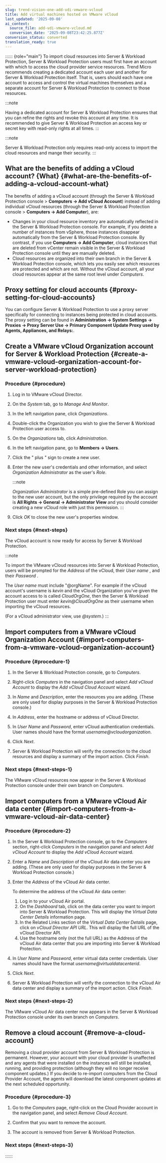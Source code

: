 ```yaml
---
slug: trend-vision-one-add-vdi-vmware-vcloud
title: Add virtual machines hosted on VMware vCloud
last_updated: '2025-09-08'
ai_context:
  source_file: add-vdi-vmware-vcloud.md
  conversion_date: '2025-09-08T23:42:25.877Z'
conversion_status: converted
translation_ready: true
---
```


:::::: {role="main"}
To import cloud resources into Server & Workload Protection, Server & Workload Protection users must first have an account with which to access the cloud provider service resources. Trend Micro recommends creating a dedicated account each user and another for Server & Workload Protection itself. That is, users should each have one account to access and control the virtual machines themselves and a separate account for Server & Workload Protection to connect to those resources.

:::note

Having a dedicated account for Server & Workload Protection ensures that you can refine the rights and revoke this account at any time. It is recommended to give Server & Workload Protection an access key or secret key with read-only rights at all times.
:::

:::note

Server & Workload Protection only requires read-only access to import the cloud resources and mange their security.
:::

## What are the benefits of adding a vCloud account? {What} {#what-are-the-benefits-of-adding-a-vcloud-account-what}

The benefits of adding a vCloud account (through the Server & Workload Protection console \> **Computers → Add vCloud Account**) instead of adding individual vCloud resources (through the Server & Workload Protection console \> **Computers → Add Computer**), are:

- Changes in your cloud resource inventory are automatically reflected in the Server & Workload Protection console. For example, if you delete a number of instances from vSphere, those instances disappear automatically from the Server & Workload Protection console. By contrast, if you use **Computers → Add Computer**, cloud instances that are deleted from vCenter remain visible in the Server & Workload Protection console until they are manually deleted.
- Cloud resources are organized into their own branch in the Server & Workload Protection console, which lets you easily see which resources are protected and which are not. Without the vCloud account, all your cloud resources appear at the same root level under *Computers*.

## Proxy setting for cloud accounts {#proxy-setting-for-cloud-accounts}

You can configure Server & Workload Protection to use a proxy server specifically for connecting to instances being protected in cloud accounts. The proxy setting can be found in **Administration → System Settings → Proxies → Proxy Server Use → Primary Component Update Proxy used by Agents, Appliances, and Relays:**.

## Create a VMware vCloud Organization account for Server & Workload Protection {#create-a-vmware-vcloud-organization-account-for-server-workload-protection}

### Procedure {#procedure}

1.  Log in to VMware vCloud Director.

2.  On the *System* tab, go to *Manage And Monitor*.

3.  In the left navigation pane, click *Organizations*.

4.  Double-click the Organization you wish to give the Server & Workload Protection user access to.

5.  On the *Organizations* tab, click *Administration*.

6.  In the left navigation pane, go to **Members → Users**.

7.  Click the " plus " sign to create a new user.

8.  Enter the new user's credentials and other information, and select *Organization Administrator* as the user's *Role*.

    :::note

    *Organization Administrator* is a simple pre-defined Role you can assign to the new user account, but the only privilege required by the account is **All Rights → General → Administrator View** and you should consider creating a new vCloud role with just this permission.
    :::

9.  Click *OK* to close the new user's properties window.

### Next steps {#next-steps}

The vCloud account is now ready for access by Server & Workload Protection.

:::note

To import the VMware vCloud resources into Server & Workload Protection, users will be prompted for the *Address* of the vCloud, their *User name* , and their *Password* .

The *User name* must include "@orgName". For example if the vCloud account's username is *kevin* and the vCloud Organization you've given the account access to is called *CloudOrgOne*, then the Server & Workload Protection user must enter *kevin@CloudOrgOne* as their username when importing the vCloud resources.

(For a vCloud administrator view, use *@system*.)
:::

## Import computers from a VMware vCloud Organization Account {#import-computers-from-a-vmware-vcloud-organization-account}

### Procedure {#procedure-1}

1.  In the Server & Workload Protection console, go to *Computers*.

2.  Right-click *Computers* in the navigation panel and select *Add vCloud Account* to display the *Add vCloud Cloud Account* wizard.

3.  In *Name* and *Description*, enter the resources you are adding. (These are only used for display purposes in the Server & Workload Protection console.)

4.  In *Address*, enter the hostname or address of vCloud Director.

5.  In *User Name* and *Password*, enter vCloud authentication credentials. User names should have the format *username@vcloudorganization*.

6.  Click *Next*.

7.  Server & Workload Protection will verify the connection to the cloud resources and display a summary of the import action. Click *Finish*.

### Next steps {#next-steps-1}

The VMware vCloud resources now appear in the Server & Workload Protection console under their own branch on *Computers*.

## Import computers from a VMware vCloud Air data center {#import-computers-from-a-vmware-vcloud-air-data-center}

### Procedure {#procedure-2}

1.  In the Server & Workload Protection console, go to the *Computers* section, right-click *Computers* in the navigation panel and select *Add vCloud Account* to display the *Add vCloud Account* wizard.

2.  Enter a *Name* and *Description* of the vCloud Air data center you are adding. (These are only used for display purposes in the Server & Workload Protection console.)

3.  Enter the *Address* of the vCloud Air data center.

    To determine the address of the vCloud Air data center:

    1.  Log in to your vCloud Air portal.
    2.  On the *Dashboard* tab, click on the data center you want to import into Server & Workload Protection. This will display the *Virtual Data Center Details* information page.
    3.  In the Related Links section of the *Virtual Data Center Details* page, click on *vCloud Director API URL*. This will display the full URL of the vCloud Director API.
    4.  Use the hostname only (not the full URL) as the Address of the vCloud Air data center that you are importing into Server & Workload Protection.

4.  In *User Name* and *Password*, enter virtual data center credentials. User names should have the format *username@virtualdatacenterid*.

5.  Click *Next*.

6.  Server & Workload Protection will verify the connection to the vCloud Air data center and display a summary of the import action. Click *Finish*.

### Next steps {#next-steps-2}

The VMware vCloud Air data center now appears in the Server & Workload Protection console under its own branch on *Computers*.

## Remove a cloud account {#remove-a-cloud-account}

Removing a cloud provider account from Server & Workload Protection is permanent. However, your account with your cloud provider is unaffected and any agents that were installed on the instances will still be installed, running, and providing protection (although they will no longer receive component updates.) If you decide to re-import computers from the Cloud Provider Account, the agents will download the latest component updates at the next scheduled opportunity.

### Procedure {#procedure-3}

1.  Go to the *Computers* page, right-click on the Cloud Provider account in the navigation panel, and select *Remove Cloud Account*.

2.  Confirm that you want to remove the account.

3.  The account is removed from Server & Workload Protection.

### Next steps {#next-steps-3}
::::::
